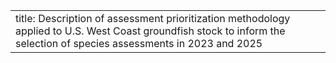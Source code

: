 ---
title: Description of assessment prioritization methodology applied to U.S. West Coast groundfish stock to inform the selection of species assessments in 2023 and 2025
---
